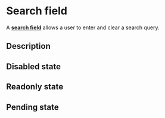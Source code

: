 

<Meta of={SearchFieldStories} />

# Search field

A <a href="https://react-spectrum.adobe.com/react-aria/SearchField.html#searchfield" target="_blank">**search field**</a> allows a user to enter and clear a search query.

<Canvas of={SearchFieldStories.BasicExample} />

## Description

<Canvas of={SearchFieldStories.SearchFieldDescription} />

## Disabled state

<Canvas of={SearchFieldStories.WithDisabledState} />

## Readonly state

<Canvas of={SearchFieldStories.ReadOnlyState} />

## Pending state

<Canvas of={SearchFieldStories.PendingState} />